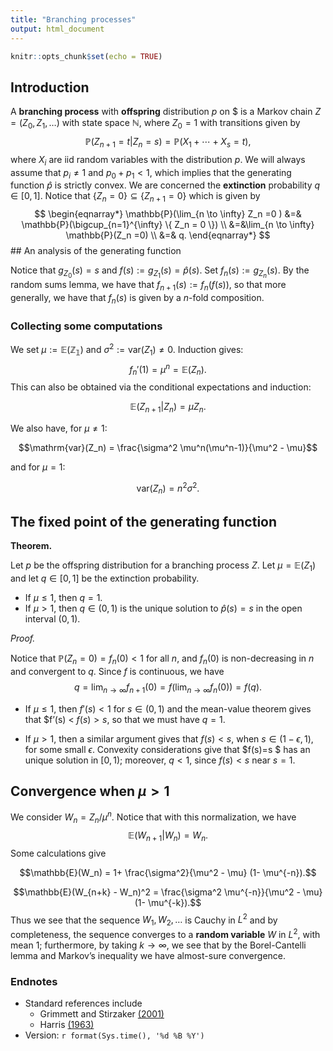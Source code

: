 ```yaml
---
title: "Branching processes"
output: html_document
---
```


```r
knitr::opts_chunk$set(echo = TRUE)
```


## Introduction

A **branching process** with **offspring** distribution $p$ on \mathbb{N}$ is a  Markov chain $Z = (Z_0, Z_1, \ldots)$ with state space $\mathbb{N}$,  where $Z_0=1$ with transitions given by
$$\mathbb{P}(Z_{n+1} = t | Z_n =s) = \mathbb{P}(X_1 + \cdots + X_s = t),$$
where $X_i$ are iid random variables with the distribution $p$. We will always assume that $p_i \not =1$ and $p_0 + p_1 <1$, which implies that the generating function $\hat{p}$ is strictly convex. We are concerned the **extinction** probability $q \in [0,1]$.   Notice that $\{ Z_n = 0 \} \subseteq \{ Z_{n+1} = 0 \}$ which is given by
$$
\begin{eqnarray*}
\mathbb{P}(\lim_{n \to \infty} Z_n =0 ) &=& \mathbb{P}(\bigcup_{n=1}^{\infty} \{ Z_n = 0 \}) \\
&=&\lim_{n \to \infty} \mathbb{P}(Z_n =0) \\
&=& q.
\end{eqnarray*}
$$
## An analysis of the generating function

Notice that $g_{Z_0}(s) = s$ and $f(s) := g_{Z_1}(s) = \hat{p}(s)$.  Set $f_n(s):= g_{Z_{n}}(s)$.  By the random sums lemma, we have that $f_{n+1}(s) := f_{n}(f(s))$, so that more generally, we have that $f_n(s)$ is given by a $n$-fold composition.

### Collecting some computations

We set $\mu:=\mathbb{E(Z_1)}$ and $\sigma^2 := \mathrm{var}(Z_1) \not =0$.  Induction gives:
$$f_n'(1) = \mu^n = \mathbb{E}(Z_n).$$
This can also be obtained via the conditional expectations and induction:

$$\mathbb{E}(Z_{n+1} | Z_n) = \mu Z_n.$$

We also have, for $\mu \not=1$: 

$$\mathrm{var}(Z_n) = \frac{\sigma^2 \mu^n(\mu^n-1)}{\mu^2 - \mu}$$

and for $\mu =1$:

$$\mathrm{var}(Z_n) = n^2 \sigma^2.$$


## The fixed point of the generating function

**Theorem.**

Let $p$ be the offspring distribution for a branching process $Z$.  Let $\mu = \mathbb{E}(Z_1)$ and let $q \in [0,1]$ be the extinction probability.   

* If $\mu \leq 1$, then $q=1$.
* If $\mu >1$, then $q \in (0,1)$ is the unique solution to $\hat{p}(s) =s$ in the open interval $(0,1)$.

*Proof.*

Notice that $\mathbb{P}(Z_n=0) = f_n(0) <1$ for all $n$, and $f_n(0)$ is non-decreasing in $n$ and convergent to $q$.  Since $f$ is continuous, we have
$$q=\lim_{n \to \infty} f_{n+1}(0) = f( \lim_{n \to \infty} f_n(0) ) = f(q).$$

* If $\mu \leq 1$, then $f'(s)<1$ for $s \in (0,1)$ and the  mean-value theorem gives that $f'(s) < $f(s) > s$, so that we must have $q=1$.

* If $\mu >1$, then a similar argument gives that $f(s) < s$, when $s \in (1-\epsilon, 1)$, for some small $\epsilon$.  Convexity considerations give that $f(s)=s $ has an unique solution in $[0,1)$; moreover, $q <1$, since $f(s) < s$ near $s=1$.

## Convergence when $\mu >1$

We consider $W_n = Z_n/\mu^n$.   Notice that with this normalization, we have
$$\mathbb{E}(W_{n+1} | W_n) = W_n.$$
Some calculations give

$$\mathbb{E}(W_n) = 1+ \frac{\sigma^2}{\mu^2 - \mu} (1- \mu^{-n}).$$

$$\mathbb{E}(W_{n+k} - W_n)^2 = \frac{\sigma^2 \mu^{-n}}{\mu^2 - \mu} (1- \mu^{-k}).$$
Thus we see that the sequence $W_1, W_2, \ldots$ is Cauchy in $L^2$ and by completeness, the sequence converges to a **random variable** $W$ in $L^2$, with mean $1$; furthermore, by taking $k\to \infty$, we see that by the Borel-Cantelli lemma and Markov's inequality we have almost-sure convergence.  





### Endnotes

* Standard references include
  * Grimmett and Stirzaker [(2001)](https://zbmath.org/1015.60002)
  * Harris [(1963)](https://zbmath.org/1037.60001)

* Version: `r format(Sys.time(), '%d %B %Y')`


<br>
<br>
<br>
